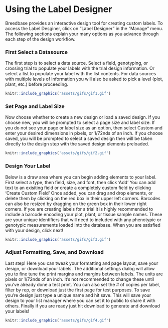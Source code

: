 # Using the Label Designer

Breedbase provides an interactive design tool for creating custom labels. To access the Label Desginer, click on “Label Designer” in the “Manage” menu. The following sections explain your many options as you advance through each step of the design workflow.

### First Select a Datasource

The first step is to select a data source. Select a field, genotyping, or crossing trial to populate your labels with the trial design information. Or select a list to populate your label with the list contents.
For data sources with multiple levels of information you will also be asked to pick a level (plot, plant, etc.) before proceeding.

```r
knitr::include_graphics('assets/gifs/gif1.gif')
```

### Set Page and Label Size

Now choose whether to create a new design or load a saved design. If you choose new, you will be prompted to select a page size and label size.
If you do not see your page or label size as an option, then select Custom and enter your desired dimensions in pixels, or 1/72nds of an inch.
If you choose saved, you will be prompted to select a saved design then will be taken directly to the design step with the saved design elements preloaded.

```r
knitr::include_graphics('assets/gifs/gif2.gif')
```

### Design Your Label

Below is a draw area where you can begin adding elements to your label. First select a type, then field, size, and font, then click 'Add'
You can add text to an exisiting field or create a completely custom field by clicking 'Create Custom Field'
Once added, you can drag and drop elements, or delete them by clicking on the red box in their upper left corners.
Barcodes can also be resized by dragging on the green box in their lower right corners.
If you are creating labels for a trial it is highly recommended to include a barcode encoding your plot, plant, or tissue sample names.
These are your unique identifiers that will need to included with any phenotypic or genotypic measurements loaded into the database.
When you are satisfied with your design, click next!

```r
knitr::include_graphics('assets/gifs/gif3.gif')
```

### Adjust Formatting, Save, and Download

Last step! Here you can tweak your formatting and page layout, save your design, or download your labels.
The additional settings dialog will allow you to fine tune the print margins and margins between labels. The units are pixels or 1/72nds of an inch. It's not recommended to change these until you've already done a test print.
You can also set the # of copies per label, filter by rep, or download just the first page for test purposes.
To save you're design just type a unique name and hit save. This will save your design to your list manager where you can set it to public to share it with others.
Finally if you are ready just hit download to generate and download your labels!

```r
knitr::include_graphics('assets/gifs/gif4.gif')
```
